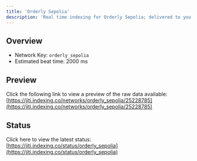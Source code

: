 ```yaml
---
title: 'Orderly Sepolia'
description: 'Real time indexing for Orderly Sepolia; delivered to you'
---
```


## Overview
- Network Key: `orderly_sepolia`
- Estimated beat time: 2000 ms

## Preview
Click the following link to view a preview of the raw data available: [https://jiti.indexing.co/networks/orderly_sepolia/25228785](https://jiti.indexing.co/networks/orderly_sepolia/25228785)

## Status
Click here to view the latest status: [https://jiti.indexing.co/status/orderly_sepolia](https://jiti.indexing.co/status/orderly_sepolia)
